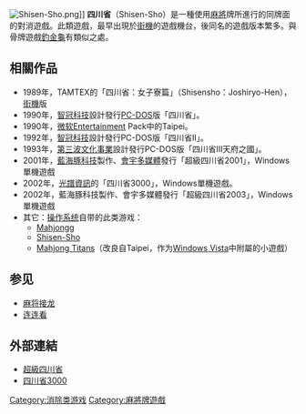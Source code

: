 {{Unreferenced|time=2017-10-31T16:02:18+00:00}}
{{noteTA
|1=zh-hans:麻将; zh-tw:麻將; zh-hk:麻雀;
}}
[[File:Shisen-Sho.png|thumb]]]]
'''四川省'''（Shisen-Sho）是一種使用[[麻將|麻將]]牌所進行的同牌面的對消遊戲。此類遊戲，最早出現於[[街機|街機]]的遊戲機台，後同名的遊戲版本繁多。與骨牌遊戲[[釣金龜_(遊戲)|釣金龜]]有類似之處。

==相關作品==
* 1989年，TAMTEX的「四川省：女子寮篇」（Shisensho：Joshiryo-Hen），[[街機|街機]]版
* 1990年，[[智冠科技|智冠科技]]設計發行[[PC-DOS|PC-DOS]]版「四川省」。
* 1990年，[[微软|微软]]Entertainment Pack中的Taipei。
* 1992年，[[智冠科技|智冠科技]]設計發行PC-DOS版「四川省Ⅱ」。
* 1993年，[[第三波文化事業|第三波文化事業]]設計發行PC-DOS版「四川省Ⅲ天府之國」。
* 2001年，[[藍海豚科技|藍海豚科技]]製作、[[會宇多媒體|會宇多媒體]]發行「超級四川省2001」，Windows單機遊戲
* 2002年，[[光譜資訊|光譜資訊]]的「四川省3000」，Windows單機遊戲。
* 2002年，藍海豚科技製作、會宇多媒體發行「超級四川省2003」，Windows單機遊戲
* 其它：[[操作系统|操作系统]]自带的此类游戏：
** [[Gnome游戏|Mahjongg]] 
** [[KDE游戏|Shisen-Sho]]
** [[Mahjong_Titans|Mahjong Titans]]（改良自Taipei，作为[[Windows_Vista|Windows Vista]]中附屬的小遊戲）
==参见==
*[[麻将接龙|麻将接龙]]
*[[连连看|连连看]]

==外部連結==
* [http://acg.gamer.com.tw/acgDetail.php?s=2622 超級四川省]{{Wayback|url=http://acg.gamer.com.tw/acgDetail.php?s=2622 |date=20160304083845 }}
* [http://acg.gamer.com.tw/acgDetail.php?s=4428 四川省3000]{{Wayback|url=http://acg.gamer.com.tw/acgDetail.php?s=4428 |date=20160304112838 }}

{{电子游戏小作品}}
[[Category:消除类游戏|Category:消除类游戏]]
[[Category:麻將牌遊戲|Category:麻將牌遊戲]]
